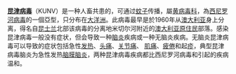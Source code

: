 '''[[昆津病毒|昆津病毒]]'''（KUNV）是一种人畜共患的{{link-en|虫媒病毒|arbovirus|虫媒病毒}}，可通过[[蚊子|蚊子]]传播，屬[[黄病毒科|黄病毒科]]{{link-en|黄病毒属|Flavivirus}}，為[[西尼罗河病毒|西尼罗河病毒]]的一個亞型，只分布在[[大洋洲|大洋洲]]。此病毒最早是於1960年从[[澳大利亚|澳大利亚]]{{le|环喙库蚊|Culex annulirostris}}身上分离，得名自[[昆士兰|昆士兰]]北部该病毒的分离地{{le|科瓦尼阿马|Kowanyama, Queensland}}米切尔河附近的[[澳大利亚原住民|澳大利亚原住民]]部落。感染昆津病毒一般没有症状，但会导致一种[[脑炎|脑炎]]疾病或一种无脑炎疾病。无脑炎昆津病毒可以导致的症状包括急性[[发热|发热]]、[[头痛|头痛]]、[[关节痛|关节痛]]、 [[肌痛|肌痛]]、[[疲倦|疲倦]]和起[[疹|疹]]，典型昆津病毒脑炎为急性发热[[脑膜脑炎|脑膜脑炎]]，两种昆津病毒疾病都比西尼罗河病毒和{{link-en|墨累谷脑炎病毒|Murray Valley encephalitis virus}}引起的疾病温和。